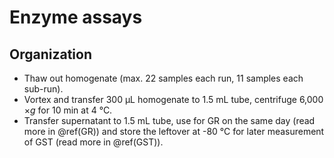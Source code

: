 # Enzyme assays

## Organization

- Thaw out homogenate (max. 22 samples each run, 11 samples each sub-run). 
-  Vortex and transfer 300 μL homogenate to 1.5 mL tube, centrifuge 6,000 ×*g* for 10 min at 4 °C.
-	Transfer supernatant to 1.5 mL tube, use for GR on the same day (read more in \@ref(GR)) and store the leftover at -80 °C for later measurement of GST (read more in \@ref(GST)).

